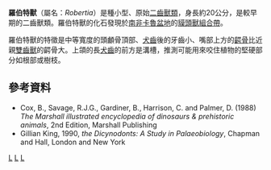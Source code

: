 {{Automatic taxobox
| taxon = Robertia
| authority = King, 1981
| fossil_range = {{Fossil range|265|260}}
| image = Robertia1DB.jpg
| subdivision_ranks=[[種|種]]
| subdivision=
* '''布氏羅伯特獸 ''R. broomiana''''' <br><small>King, 1981 ([[模式種|模式種]])</small> 
}}

'''羅伯特獸'''（屬名：''Robertia''）是種小型、原始[[二齒獸類|二齒獸類]]，身長約20公分，是較早期的二齒獸類。羅伯特獸的化石發現於[[南非|南非]][[卡魯盆地|卡魯盆地]]的[[貘頭獸組合帶|貘頭獸組合帶]]。

羅伯特獸的特徵是中等寬度的頭顱骨頂部、[[犬齒|犬齒]]後的牙齒小、嘴部上方的[[齶骨|齶骨]]比近親[[雙齒獸|雙齒獸]]的齶骨大。上頜的長[[犬齒|犬齒]]的前方是溝槽，推測可能用來咬住植物的堅硬部分如根部或樹枝。

==參考資料==
* Cox, B., Savage, R.J.G., Gardiner, B., Harrison, C. and Palmer, D. (1988) ''The Marshall illustrated encyclopedia of dinosaurs & prehistoric animals'', 2nd Edition, Marshall Publishing
* Gillian King, 1990, ''the Dicynodonts: A Study in Palaeobiology'', Chapman and Hall, London and New York
{{reflist}}
{{異齒亞目|D.}}
{{Taxonbar}}

[[Category:二齒獸下目|L]]
[[Category:二疊紀合弓類|L]]
[[Category:1981年描述的分类群|L]]
{{Synapsida-stub}}